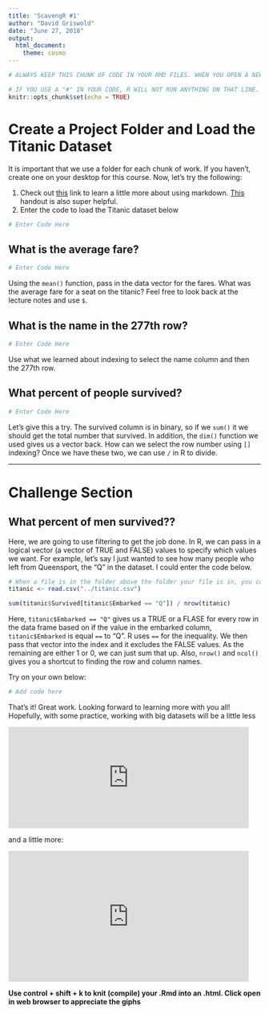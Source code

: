```yaml
---
title: 'ScavengR #1'
author: "David Griswold"
date: "June 27, 2018"
output: 
  html_document:
    theme: cosmo
---
```



```r

# ALWAYS KEEP THIS CHUNK OF CODE IN YOUR RMD FILES. WHEN YOU OPEN A NEW ONE, DELETE ANYTHING THAT FOLLOWS.

# IF YOU USE A "#" IN YOUR CODE, R WILL NOT RUN ANYTHING ON THAT LINE. THIS IS CALLED A COMMENT. BASICALLY, IT JUST TELLS R THAT THE FOLLOWING IS FOR PEOPLE TO READ NOT THE COMPUTER. THIS IS ALSO SUPER HELPFUL FOR DEBUGGNIG. IF INSERT A # IN THE MARKDOWN PORTION OF THE DOCUMENT, IT WILL MAKE A HEADER WHEN IT COMPILES.
knitr::opts_chunk$set(echo = TRUE)
```

# Create a Project Folder and Load the Titanic Dataset
It is important that we use a folder for each chunk of work. If you haven't, create one on your desktop for this course. Now, let's try the following:

1. Check out [this](https://rmarkdown.rstudio.com/) link to learn a little more about using markdown. [This](https://www.rstudio.com/wp-content/uploads/2015/02/rmarkdown-cheatsheet.pdf) handout is also super helpful.
2. Enter the code to load the Titanic dataset below

```r
# Enter Code Here
```


## What is the average fare?
```r
# Enter Code Here
```

Using the `mean()` function, pass in the data vector for the fares. What was the average fare for a seat on the titanic? Feel free to look back at the lecture notes and use `$`. 

## What is the name in the 277th row?
```r
# Enter Code Here
```

Use what we learned about indexing to select the name column and then the 277th row. 

## What percent of people survived?
```r
# Enter Code Here
```

Let's give this a try. The survived column is in binary, so if we `sum()` it we should get the total number that survived. In addition, the `dim()` function we used gives us a vector back. How can we select the row number using `[]` indexing? Once we have these two, we can use `/` in R to divide. 

---
# Challenge Section

## What percent of men survived??
Here, we are going to use filtering to get the job done. In R, we can pass in a logical vector (a vector of TRUE and FALSE) values to specify which values we want. For example, let's say I just wanted to see how many people who left from Queensport, the "Q" in the dataset. I could enter the code below. 

```r
# When a file is in the folder above the folder your file is in, you can use ../ before the file name to get to it
titanic <- read.csv("../titanic.csv")

sum(titanic$Survived[titanic$Embarked == "Q"]) / nrow(titanic)
```
Here, `titanic$Embarked == "Q"` gives us a TRUE or a FLASE for every row in the data frame based on if the value in the embarked column, `titanic$Embarked` is equal `==` to "Q". R uses `==` for the inequality. We then pass that vector into the index and it excludes the FALSE values. As the remaining are either 1 or 0, we can just sum that up. Also, `nrow()` and `ncol()` gives you a shortcut to finding the row and column names. 

Try on your own below:
```r
# Add code here 
```


That's it! Great work. Looking forward to learning more with you all! Hopefully, with some practice, working with big datasets will be a little less



<iframe src="https://giphy.com/embed/OJw4CDbtu0jde" width="480" height="202" frameBorder="0" class="giphy-embed" allowFullScreen></iframe>






and a little more:


<iframe src="https://giphy.com/embed/J12dgk74SczpC" width="480" height="261" frameBorder="0" class="giphy-embed" allowFullScreen></iframe><p>



**Use control + shift + k to knit (compile) your .Rmd into an .html. Click open in web browser to appreciate the giphs **